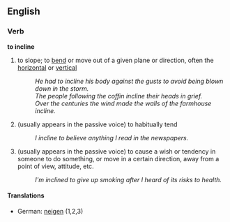 ==English==
===Verb===
'''to incline'''
# to slope; to [[bend]] or move out of a given plane or direction, often the [[horizontal]] or [[vertical]]
#:''He had to incline his body against the gusts to avoid being blown down in the storm.''
#:''The people following the coffin incline their heads in grief.''
#:''Over the centuries the wind made the walls of the farmhouse incline.''
# (usually appears in the passive voice) to habitually tend
#:''I incline to believe anything I read in the newspapers.''
# (usually appears in the passive voice) to cause a wish or tendency in someone to do something, or move in a certain direction, away from a point of view, attitude, etc.
#:''I'm inclined to give up smoking after I heard of its risks to health.''
====Translations====
*German: [[neigen]] (1,2,3)